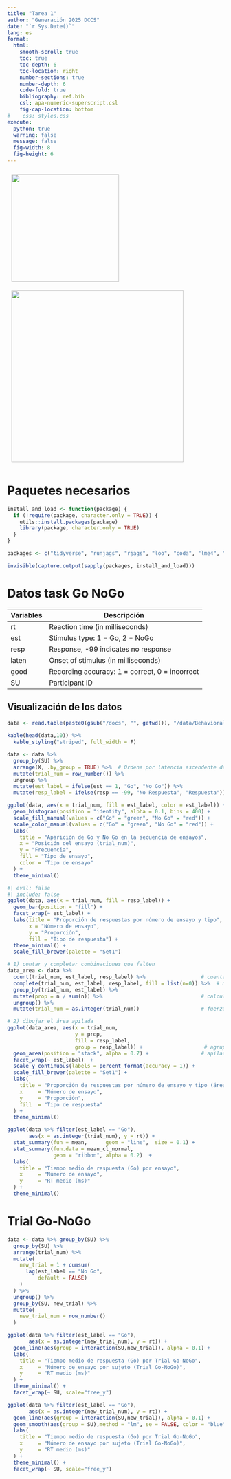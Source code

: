 ```yaml
---
title: "Tarea 1"
author: "Generación 2025 DCCS"
date: "`r Sys.Date()`"
lang: es
format:
  html:
    smooth-scroll: true
    toc: true
    toc-depth: 6
    toc-location: right
    number-sections: true
    number-depth: 6
    code-fold: true
    bibliography: ref.bib
    csl: apa-numeric-superscript.csl
    fig-cap-location: bottom
#    css: styles.css
execute:
  python: true
  warning: false
  message: false
  fig-width: 8
  fig-height: 6
---
```

<img src="logo1.png" style="width: 250px; position:relative; top:0; left:0; padding:10px;"/>
<img src="logo2.png" style="width: 400px; position:relative; top:0; right:0; padding:10px;"/>

# Paquetes necesarios

```r
install_and_load <- function(package) {
  if (!require(package, character.only = TRUE)) {
    utils::install.packages(package)
    library(package, character.only = TRUE)
  }
}

packages <- c("tidyverse", "runjags", "rjags", "loo", "coda", "lme4", "rstatix","knitr","kableExtra", "scales")

invisible(capture.output(sapply(packages, install_and_load)))
```

# Datos task Go NoGo

| Variables | Descripción |
|-----------|-------------|
| rt        | Reaction time (in milliseconds) |
| est       | Stimulus type: 1 = Go, 2 = NoGo |
| resp      | Response, -99 indicates no response |
| laten     | Onset of stimulus (in milliseconds) |
| good      | Recording accuracy: 1 = correct, 0 = incorrect |
| SU        | Participant ID |

## Visualización de los datos

```r
data <- read.table(paste0(gsub("/docs", "", getwd()), "/data/Behavioral_GNG.csv"), header=TRUE, sep=",")
  
kable(head(data,10)) %>%
  kable_styling("striped", full_width = F)
```

```r
data <- data %>%
  group_by(SU) %>%
  arrange(X, .by_group = TRUE) %>%  # Ordena por latencia ascendente dentro de cada sujeto
  mutate(trial_num = row_number()) %>% 
  ungroup %>%
  mutate(est_label = ifelse(est == 1, "Go", "No Go")) %>% 
  mutate(resp_label = ifelse(resp == -99, "No Respuesta", "Respuesta"))

ggplot(data, aes(x = trial_num, fill = est_label, color = est_label)) +
  geom_histogram(position = "identity", alpha = 0.1, bins = 400) +
  scale_fill_manual(values = c("Go" = "green", "No Go" = "red")) +
  scale_color_manual(values = c("Go" = "green", "No Go" = "red")) +
  labs(
    title = "Aparición de Go y No Go en la secuencia de ensayos",
    x = "Posición del ensayo (trial_num)",
    y = "Frecuencia",
    fill = "Tipo de ensayo",
    color = "Tipo de ensayo"
  ) +
  theme_minimal()
```
```r
#| eval: false
#| include: false
ggplot(data, aes(x = trial_num, fill = resp_label)) +
  geom_bar(position = "fill") +
  facet_wrap(~ est_label) +
  labs(title = "Proporción de respuestas por número de ensayo y tipo",
       x = "Número de ensayo",
       y = "Proporción",
       fill = "Tipo de respuesta") +
  theme_minimal() +
  scale_fill_brewer(palette = "Set1")
```
```r
# 1) contar y completar combinaciones que falten
data_area <- data %>%
  count(trial_num, est_label, resp_label) %>%                  # cuenta n por combinación
  complete(trial_num, est_label, resp_label, fill = list(n=0)) %>%  # mete los que falten con n=0
  group_by(trial_num, est_label) %>%
  mutate(prop = n / sum(n)) %>%                                # calcula proporción
  ungroup() %>%
  mutate(trial_num = as.integer(trial_num))                    # fuerza tipo numérico

# 2) dibujar el área apilada
ggplot(data_area, aes(x = trial_num,
                      y = prop,
                      fill = resp_label,
                      group = resp_label)) +                    # agrupa por categoría
  geom_area(position = "stack", alpha = 0.7) +                 # apilado explícito
  facet_wrap(~ est_label)  +
  scale_y_continuous(labels = percent_format(accuracy = 1)) +
  scale_fill_brewer(palette = "Set1") +
  labs(
    title = "Proporción de respuestas por número de ensayo y tipo (área)",
    x     = "Número de ensayo",
    y     = "Proporción",
    fill  = "Tipo de respuesta"
  ) +
  theme_minimal()
```
```r
ggplot(data %>% filter(est_label == "Go"),
       aes(x = as.integer(trial_num), y = rt)) +
  stat_summary(fun = mean,      geom = "line",  size = 0.1) +
  stat_summary(fun.data = mean_cl_normal,
               geom = "ribbon", alpha = 0.2)  +
  labs(
    title = "Tiempo medio de respuesta (Go) por ensayo",
    x     = "Número de ensayo",
    y     = "RT medio (ms)"
  ) +
  theme_minimal()
```
# Trial Go-NoGo

```r
data <- data %>% group_by(SU) %>%
  group_by(SU) %>% 
  arrange(trial_num) %>% 
  mutate(
    new_trial = 1 + cumsum(
      lag(est_label == "No Go",
          default = FALSE)
    )
  ) %>% 
  ungroup() %>% 
  group_by(SU, new_trial) %>% 
  mutate(
    new_trial_num = row_number()
  ) 

ggplot(data %>% filter(est_label == "Go"),
       aes(x = as.integer(new_trial_num), y = rt)) +
  geom_line(aes(group = interaction(SU,new_trial)), alpha = 0.1) +
  labs(
    title = "Tiempo medio de respuesta (Go) por Trial Go-NoGo",
    x     = "Número de ensayo por sujeto (Trial Go-NoGo)",
    y     = "RT medio (ms)"
  ) +
  theme_minimal() +
  facet_wrap(~ SU, scale="free_y")

ggplot(data %>% filter(est_label == "Go"),
       aes(x = as.integer(new_trial_num), y = rt)) +
  geom_line(aes(group = interaction(SU,new_trial)), alpha = 0.1) +
  geom_smooth(aes(group = SU),method = "lm", se = FALSE, color = "blue", alpha =0.5) +
  labs(
    title = "Tiempo medio de respuesta (Go) por Trial Go-NoGo",
    x     = "Número de ensayo por sujeto (Trial Go-NoGo)",
    y     = "RT medio (ms)"
  ) +
  theme_minimal() +
  facet_wrap(~ SU, scale="free_y")
```


